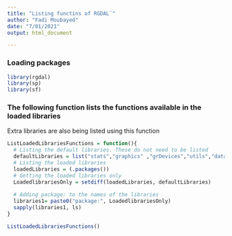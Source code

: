 ```yaml
---
title: "Listing functins of RGDAL´"
author: "Fadi Moubayed"
date: "7/01/2021"
output: html_document

---
```


### Loading packages
```r
library(rgdal)
library(sp)
library(sf)
```


### The following function lists the functions available in the loaded libraries
Extra libraries are also being listed using this function
```r
ListLoadedLibrariesFunctions = function(){
  # Listing the default libraries. These do not need to be listed
  defaultLibraries = list("stats","graphics" ,"grDevices","utils","datasets" ,"methods","base")
  # Listing the loaded libraries
  loadedLibraries = (.packages())
  # Getting the loaded libraries only
  LoadedlibrariesOnly = setdiff(loadedLibraries, defaultLibraries)
  
  # Adding package: to the names of the libraries
  libraries1= paste0("package:", LoadedlibrariesOnly)
  sapply(libraries1, ls)
}

```

```r
ListLoadedLibrariesFunctions()
```
